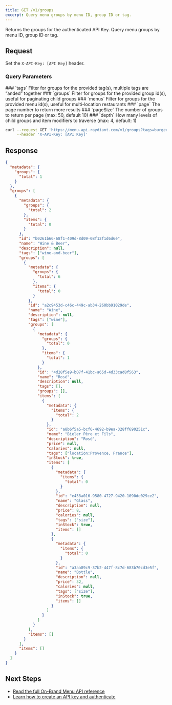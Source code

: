 ```yaml
---
title: GET /v1/groups
excerpt: Query menu groups by menu ID, group ID or tag.
---
```


Returns the groups for the authenticated API Key. Query menu groups by menu ID, group ID or tag.

## **Request**

Set the `X-API-Key: [API Key]` header.

### Query Parameters

<OptionsTable>
  <OptionTitle>
    ### `tags`
  </OptionTitle>
  <OptionDescription>
    Filter for groups for the provided tag(s), multiple tags are “anded” together
  </OptionDescription>
  <OptionTitle>
    ### `groups`
  </OptionTitle>
  <OptionDescription>
    Filter for groups for the provided group id(s), useful for paginating child groups
  </OptionDescription>
   <OptionTitle>
    ### `menus`
  </OptionTitle>
  <OptionDescription>
    Filter for groups for the provided menu id(s), useful for multi-location restaurants
  </OptionDescription>
   <OptionTitle>
    ### `page`
  </OptionTitle>
  <OptionDescription>
    The page number to return more results
  </OptionDescription>
   <OptionTitle>
    ### `pageSize`
  </OptionTitle>
  <OptionDescription>
    The number of groups to return per page (max: 50, default 10)
  </OptionDescription>
   <OptionTitle>
    ### `depth`
  </OptionTitle>
  <OptionDescription>
    How many levels of child groups and item modifiers to traverse (max: 4, default: 1)
  </OptionDescription>
</OptionsTable>


```bash
curl --request GET 'https://menu-api.raydiant.com/v1/groups?tags=burgers&menus=[Menu ID]' \
     --header 'X-API-Key: [API Key]'
```

## Response

```json
{
  "metadata": {
    "groups": {
      "total": 1
    }
  },
  "groups": [
    {
      "metadata": {
        "groups": {
          "total": 2
        },
        "items": {
          "total": 0
        }
      },
      "id": "b0261b66-68f1-409d-8d09-08f12f1d6d6e",
      "name": "Wine & Beer",
      "description": null,
      "tags": ["wine-and-beer"],
      "groups": [
        {
          "metadata": {
            "groups": {
              "total": 6
            },
            "items": {
              "total": 0
            }
          },
          "id": "a2c9453d-c46c-449c-ab34-260bb91029de",
          "name": "Wine",
          "description": null,
          "tags": ["wine"],
          "groups": [
            {
              "metadata": {
                "groups": {
                  "total": 0
                },
                "items": {
                  "total": 1
                }
              },
              "id": "4d28f5e9-b07f-41bc-a65d-4d33cad8f563",
              "name": "Rosé",
              "description": null,
              "tags": [],
              "groups": [],
              "items": [
                {
                  "metadata": {
                    "items": {
                      "total": 2
                    }
                  },
                  "id": "a8b6f5a5-bcf6-4692-b9ea-328ff690251c",
                  "name": "Bieler Père et Fils",
                  "description": "Rosé",
                  "price": null,
                  "calories": null,
                  "tags": ["location:Provence, France"],
                  "inStock": true,
                  "items": [
                    {
                      "metadata": {
                        "items": {
                          "total": 0
                        }
                      },
                      "id": "e458a016-9580-4727-9420-1090de029ce2",
                      "name": "Glass",
                      "description": null,
                      "price": 8,
                      "calories": null,
                      "tags": ["size"],
                      "inStock": true,
                      "items": []
                    },
                    {
                      "metadata": {
                        "items": {
                          "total": 0
                        }
                      },
                      "id": "a3aa89c9-37b2-447f-8c7d-683b70cd3e5f",
                      "name": "Bottle",
                      "description": null,
                      "price": 32,
                      "calories": null,
                      "tags": ["size"],
                      "inStock": true,
                      "items": []
                    }
                  ]
                }
              ]
            }
          ],
          "items": []
        }
      ],
      "items": []
    }
  ]
}
```
## Next Steps

- [Read the full On-Brand Menu API reference](/docs/on-brand-menu-api/reference)
- [Learn how to create an API key and authenticate](/docs/on-brand-menu-api/api-keys)
